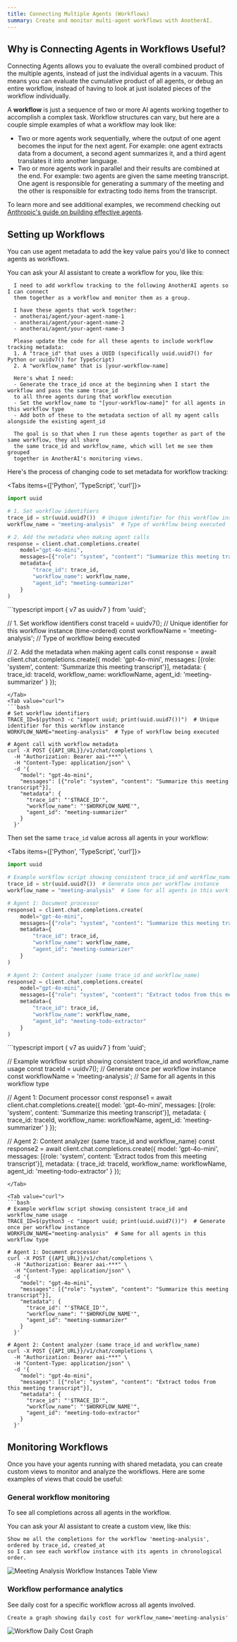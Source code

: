 ```yaml
---
title: Connecting Multiple Agents (Workflows)  
summary: Create and monitor multi-agent workflows with AnotherAI.
---
```



## Why is Connecting Agents in Workflows Useful?

Connecting Agents allows you to evaluate the overall combined product of the multiple agents, instead of just the individual agents in a vacuum. This means you can evaluate the cumulative product of all agents, or debug an entire workflow, instead of having to look at just isolated pieces of the workflow individually.

A **workflow** is just a sequence of two or more AI agents working together to accomplish a complex task. Workflow structures can vary, but here are a couple simple examples of what a workflow may look like:

- Two or more agents work sequentially, where the output of one agent becomes the input for the next agent. For example: one agent extracts data from a document, a second agent summarizes it, and a third agent translates it into another language.
- Two or more agents work in parallel and their results are combined at the end. For example: two agents are given the same meeting transcript. One agent is responsible for generating a summary of the meeting and the other is responsible for extracting todo items from the transcript.

To learn more and see additional examples, we recommend checking out [Anthropic's guide on building effective agents](https://www.anthropic.com/engineering/building-effective-agents).

## Setting up Workflows

You can use agent metadata to add the key value pairs you'd like to connect agents as workflows.

You can ask your AI assistant to create a workflow for you, like this:

```
  I need to add workflow tracking to the following AnotherAI agents so I can connect 
  them together as a workflow and monitor them as a group.

  I have these agents that work together:
  - anotherai/agent/your-agent-name-1
  - anotherai/agent/your-agent-name-2
  - anotherai/agent/your-agent-name-3

  Please update the code for all these agents to include workflow tracking metadata:
  1. A "trace_id" that uses a UUID (specifically uuid.uuid7() for Python or uuidv7() for TypeScript)  
  2. A "workflow_name" that is [your-workflow-name]

  Here's what I need:
  - Generate the trace_id once at the beginning when I start the workflow and pass the same trace_id 
  to all three agents during that workflow execution
  - Set the workflow_name to "[your-workflow-name]" for all agents in this workflow type
  - Add both of these to the metadata section of all my agent calls alongside the existing agent_id

  The goal is so that when I run these agents together as part of the same workflow, they all share 
  the same trace_id and workflow_name, which will let me see them grouped
  together in AnotherAI's monitoring views.

```
<Accordions>
<Accordion title="Setting up Workflows in Code" id="setting-up-workflows">

Here's the process of changing code to set metadata for workflow tracking:

<Tabs items={['Python', 'TypeScript', 'curl']}>
<Tab value="Python">
```python
import uuid

# 1. Set workflow identifiers
trace_id = str(uuid.uuid7())  # Unique identifier for this workflow instance (time-ordered)
workflow_name = "meeting-analysis"  # Type of workflow being executed

# 2. Add the metadata when making agent calls
response = client.chat.completions.create(
    model="gpt-4o-mini",
    messages=[{"role": "system", "content": "Summarize this meeting transcript"}],
    metadata={
        "trace_id": trace_id,
        "workflow_name": workflow_name,
        "agent_id": "meeting-summarizer"
    }
)
```
</Tab>
<Tab value="TypeScript">
```typescript
import { v7 as uuidv7 } from 'uuid';

// 1. Set workflow identifiers
const traceId = uuidv7();  // Unique identifier for this workflow instance (time-ordered)
const workflowName = 'meeting-analysis';  // Type of workflow being executed

// 2. Add the metadata when making agent calls
const response = await client.chat.completions.create({
  model: 'gpt-4o-mini',
  messages: [{role: 'system', content: 'Summarize this meeting transcript'}],
  metadata: {
    trace_id: traceId,
    workflow_name: workflowName,
    agent_id: 'meeting-summarizer'
  }
});
```
</Tab>
<Tab value="curl">
```bash
# Set workflow identifiers
TRACE_ID=$(python3 -c "import uuid; print(uuid.uuid7())")  # Unique identifier for this workflow instance
WORKFLOW_NAME="meeting-analysis"  # Type of workflow being executed

# Agent call with workflow metadata
curl -X POST {{API_URL}}/v1/chat/completions \
  -H "Authorization: Bearer aai-***" \
  -H "Content-Type: application/json" \
  -d '{
    "model": "gpt-4o-mini",
    "messages": [{"role": "system", "content": "Summarize this meeting transcript"}],
    "metadata": {
      "trace_id": "'$TRACE_ID'",
      "workflow_name": "'$WORKFLOW_NAME'",
      "agent_id": "meeting-summarizer"
    }
  }'
```
</Tab>
</Tabs>

Then set the same `trace_id` value across all agents in your workflow:

<Tabs items={['Python', 'TypeScript', 'curl']}>
<Tab value="Python">
```python
import uuid

# Example workflow script showing consistent trace_id and workflow_name usage
trace_id = str(uuid.uuid7())  # Generate once per workflow instance
workflow_name = "meeting-analysis"  # Same for all agents in this workflow type

# Agent 1: Document processor
response1 = client.chat.completions.create(
    model="gpt-4o-mini", 
    messages=[{"role": "system", "content": "Summarize this meeting transcript"}],
    metadata={
        "trace_id": trace_id, 
        "workflow_name": workflow_name,
        "agent_id": "meeting-summarizer"
    }
)

# Agent 2: Content analyzer (same trace_id and workflow_name)
response2 = client.chat.completions.create(
    model="gpt-4o-mini",
    messages=[{"role": "system", "content": "Extract todos from this meeting transcript"}], 
    metadata={
        "trace_id": trace_id, 
        "workflow_name": workflow_name,
        "agent_id": "meeting-todo-extractor"
    }
)
```
</Tab>

<Tab value="TypeScript">
```typescript
import { v7 as uuidv7 } from 'uuid';

// Example workflow script showing consistent trace_id and workflow_name usage
const traceId = uuidv7();  // Generate once per workflow instance
const workflowName = 'meeting-analysis';  // Same for all agents in this workflow type

// Agent 1: Document processor
const response1 = await client.chat.completions.create({
    model: 'gpt-4o-mini',
    messages: [{role: 'system', content: 'Summarize this meeting transcript'}],
    metadata: {
        trace_id: traceId,
        workflow_name: workflowName,
        agent_id: 'meeting-summarizer'
    }
});

// Agent 2: Content analyzer (same trace_id and workflow_name)
const response2 = await client.chat.completions.create({
    model: 'gpt-4o-mini',
    messages: [{role: 'system', content: 'Extract todos from this meeting transcript'}],
    metadata: {
        trace_id: traceId,
        workflow_name: workflowName,
        agent_id: 'meeting-todo-extractor'
    }
});
```
</Tab>

<Tab value="curl">
```bash
# Example workflow script showing consistent trace_id and workflow_name usage
TRACE_ID=$(python3 -c "import uuid; print(uuid.uuid7())")  # Generate once per workflow instance
WORKFLOW_NAME="meeting-analysis"  # Same for all agents in this workflow type

# Agent 1: Document processor
curl -X POST {{API_URL}}/v1/chat/completions \
  -H "Authorization: Bearer aai-***" \
  -H "Content-Type: application/json" \
  -d '{
    "model": "gpt-4o-mini",
    "messages": [{"role": "system", "content": "Summarize this meeting transcript"}],
    "metadata": {
      "trace_id": "'$TRACE_ID'",
      "workflow_name": "'$WORKFLOW_NAME'",
      "agent_id": "meeting-summarizer"
    }
  }'

# Agent 2: Content analyzer (same trace_id and workflow_name)
curl -X POST {{API_URL}}/v1/chat/completions \
  -H "Authorization: Bearer aai-***" \
  -H "Content-Type: application/json" \
  -d '{
    "model": "gpt-4o-mini",
    "messages": [{"role": "system", "content": "Extract todos from this meeting transcript"}],
    "metadata": {
      "trace_id": "'$TRACE_ID'",
      "workflow_name": "'$WORKFLOW_NAME'",
      "agent_id": "meeting-todo-extractor"
    }
  }'
```
</Tab>
</Tabs>

</Accordion>
</Accordions>

## Monitoring Workflows

Once you have your agents running with shared metadata, you can create custom views to monitor and analyze the workflows.
Here are some examples of views that could be useful:

### General workflow monitoring

To see all completions across all agents in the workflow. 

You can ask your AI assistant to create a custom view, like this:

```
Show me all the completions for the workflow 'meeting-analysis', ordered by trace_id, created_at 
so I can see each workflow instance with its agents in chronological order.
```

![Meeting Analysis Workflow Instances Table View](/images/meeting-analysis-workflow-instances-table.png)

### Workflow performance analytics

See daily cost for a specific workflow across all agents involved.

```
Create a graph showing daily cost for workflow_name='meeting-analysis'
```

![Workflow Daily Cost Graph](/images/workflow-daily-cost-graph.png)
